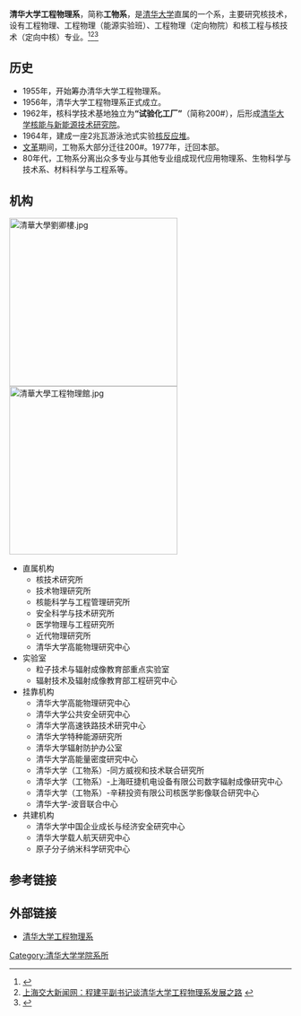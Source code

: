 {{Infobox University Department
 |名称              = 清华大学工程物理系
 |其他名称        = Department of Engineering Physics, Tsinghua University
 |徽标              = [[File:Department_of_Engineering_Physics,_Tsinghua_University.svg|200px]]
 |徽标说明        =
 |隶属              =[[清华大学|清华大学]]
 |建立时间        =1956年
 |关闭时间        =
 |类型              =系
 |下属              =6个研究所<br/>1个教育部重点实验室
 |主管官员        =
 |主席              =
 |党委书记        =
 |院长              =
 |系主任           =[[王学武|王学武]]
 |所长              =
 |部长              =
 |主任              =
 |头衔              =
 |头衔人名        =
 |教师              =
 |员工              =118人
 |学生              =
 |本科生           =
 |研究生           =
 |博士生           =
 |其他学生        =
 |地址              = {{CHN}}[[北京市|北京市]][[海淀区|海淀区]][[清华园|清华园]]
 |国家              =
 |省                 =
 |市                 =
 |坐标              =http://www.ep.tsinghua.edu.cn
 |网址              =
 |标志              =
 |脚注              =
}}
'''清华大学工程物理系'''，简称'''工物系'''，是[[清华大学|清华大学]]直属的一个系，主要研究核技术，设有工程物理、工程物理（能源实验班）、工程物理（定向物院）和核工程与核技术（定向中核）专业。<ref>{{Cite web |url=http://www.ep.tsinghua.edu.cn/gwxdwzy/board10/boardlist.jsp?boardid=11&bid2=11&pageno=1 |title=清华大学工程物理系介绍 |accessdate=2010-09-28 |archive-date=2011-03-07 |archive-url=https://web.archive.org/web/20110307204841/http://www.ep.tsinghua.edu.cn/gwxdwzy/board10/boardlist.jsp?boardid=11&bid2=11&pageno=1 |dead-url=yes }}</ref><ref>[http://www.sjtu.edu.cn/news/shownews.php?id=21007 上海交大新闻网：程建平副书记谈清华大学工程物理系发展之路] {{webarchive|url=https://web.archive.org/web/20090503060513/http://www.sjtu.edu.cn/news/shownews.php?id=21007 |date=2009-05-03 }}</ref><ref>{{Cite web |url=http://edu.sina.com.cn/gaokao/2009-06-06/1514203263.shtml |title=新浪教育：清华大学工程物理系专业设置 |access-date=2010-09-28 |archive-date=2019-06-09 |archive-url=https://web.archive.org/web/20190609040612/http://edu.sina.com.cn/gaokao/2009-06-06/1514203263.shtml |dead-url=no }}</ref>

==历史==
*1955年，开始筹办清华大学工程物理系。
*1956年，清华大学工程物理系正式成立。
*1962年，核科学技术基地独立为'''“试验化工厂”'''（简称200#），后形成[[清华大学核能与新能源技术研究院|清华大学核能与新能源技术研究院]]。
*1964年，建成一座2兆瓦游泳池式实验[[核反应堆|核反应堆]]。
*[[文革|文革]]期间，工物系大部分迁往200#。1977年，迁回本部。
*80年代，工物系分离出众多专业与其他专业组成现代应用物理系、生物科学与技术系、材料科学与工程系等。

==机构==
[[File:清華大學劉卿樓.jpg|300px]]
[[File:清華大學工程物理館.jpg|300px]]
*直属机构
**核技术研究所
**技术物理研究所
** 核能科学与工程管理研究所
** 安全科学与技术研究所
** 医学物理与工程研究所
** 近代物理研究所
** 清华大学高能物理研究中心
*实验室
**粒子技术与辐射成像教育部重点实验室
**辐射技术及辐射成像教育部工程研究中心
*挂靠机构
**清华大学高能物理研究中心
**清华大学公共安全研究中心
**清华大学高速铁路技术研究中心
**清华大学特种能源研究所
**清华大学辐射防护办公室
**清华大学高能量密度研究中心
**清华大学（工物系）-同方威视和技术联合研究所
**清华大学（工物系）-上海旺捷机电设备有限公司数字辐射成像研究中心
**清华大学（工物系）-辛耕投资有限公司核医学影像联合研究中心
**清华大学-波音联合中心
*共建机构
**清华大学中国企业成长与经济安全研究中心
**清华大学载人航天研究中心
**原子分子纳米科学研究中心

== 参考链接 ==
{{Reflist}}
==外部链接==
* [http://www.ep.tsinghua.edu.cn 清华大学工程物理系] {{Wayback|url=http://www.ep.tsinghua.edu.cn/ |date=20201130204450 }}


{{清华大学/院系}}
[[Category:清华大学学院系所|Category:清华大学学院系所]]